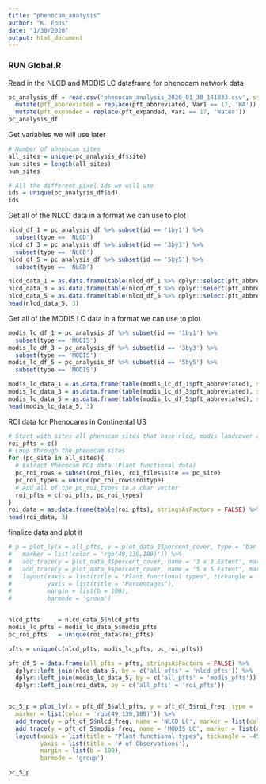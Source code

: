 ```yaml
---
title: "phenocam_analysis"
author: "K. Enns"
date: "1/30/2020"
output: html_document
---
```


### RUN Global.R

Read in the NLCD and MODIS LC dataframe for phenocam network data
```r
pc_analysis_df = read.csv('phenocam_analysis_2020_01_30_141833.csv', stringsAsFactors = FALSE) %>% 
  mutate(pft_abbreviated = replace(pft_abbreviated, Var1 == 17, 'WA')) %>%
  mutate(pft_expanded = replace(pft_expanded, Var1 == 17, 'Water'))
pc_analysis_df
```


Get variables we will use later
```r
# Number of phenocam sites
all_sites = unique(pc_analysis_df$site)
num_sites = length(all_sites)
num_sites

# All the different pixel ids we will use
ids = unique(pc_analysis_df$id)
ids
```

Get all of the NLCD data in a format we can use to plot
```r
nlcd_df_1 = pc_analysis_df %>% subset(id == '1by1') %>%
  subset(type == 'NLCD') 
nlcd_df_3 = pc_analysis_df %>% subset(id == '3by3') %>%
  subset(type == 'NLCD')
nlcd_df_5 = pc_analysis_df %>% subset(id == '5by5') %>%
  subset(type == 'NLCD')

nlcd_data_1 = as.data.frame(table(nlcd_df_1 %>% dplyr::select(pft_abbreviated)), stringsAsFactors = FALSE) %>% dplyr::rename(nlcd_freq = Freq, nlcd_pfts = Var1)
nlcd_data_3 = as.data.frame(table(nlcd_df_3 %>% dplyr::select(pft_abbreviated)), stringsAsFactors = FALSE) %>% dplyr::rename(nlcd_freq = Freq, nlcd_pfts = Var1)
nlcd_data_5 = as.data.frame(table(nlcd_df_5 %>% dplyr::select(pft_abbreviated)), stringsAsFactors = FALSE) %>% dplyr::rename(nlcd_freq = Freq, nlcd_pfts = Var1)
head(nlcd_data_5, 3)
```


Get all of the MODIS LC data in a format we can use to plot
```r
modis_lc_df_1 = pc_analysis_df %>% subset(id == '1by1') %>%
  subset(type == 'MODIS')
modis_lc_df_3 = pc_analysis_df %>% subset(id == '3by3') %>%
  subset(type == 'MODIS')
modis_lc_df_5 = pc_analysis_df %>% subset(id == '5by5') %>%
  subset(type == 'MODIS')

modis_lc_data_1 = as.data.frame(table(modis_lc_df_1$pft_abbreviated), stringsAsFactors = FALSE) %>% dplyr::rename(modis_freq = Freq, modis_pfts = Var1)
modis_lc_data_3 = as.data.frame(table(modis_lc_df_3$pft_abbreviated), stringsAsFactors = FALSE) %>% dplyr::rename(modis_freq = Freq, modis_pfts = Var1)
modis_lc_data_5 = as.data.frame(table(modis_lc_df_5$pft_abbreviated), stringsAsFactors = FALSE) %>% dplyr::rename(modis_freq = Freq, modis_pfts = Var1)
head(modis_lc_data_5, 3)
```

ROI data for Phenocams in Continental US
```r
# Start with sites all phenocam sites that have nlcd, modis landcover and phenocam ROI data.
roi_pfts = c()
# Loop through the phenocam sites
for (pc_site in all_sites){
  # Extract Phenocam ROI data (Plant functional data)
  pc_roi_rows = subset(roi_files, roi_files$site == pc_site)
  pc_roi_types = unique(pc_roi_rows$roitype)
  # Add all of the pc_roi_types to a char vector
  roi_pfts = c(roi_pfts, pc_roi_types)
}
roi_data = as.data.frame(table(roi_pfts), stringsAsFactors = FALSE) %>% dplyr::rename(roi_freq = Freq)
head(roi_data, 3)
```


finalize data and plot it
```r
# p = plot_ly(x = all_pfts, y = plot_data_1$percent_cover, type = 'bar', name = '1 x 1 Extent', 
#   marker = list(color = 'rgb(49,130,189)')) %>%
#   add_trace(y = plot_data_3$percent_cover, name = '3 x 3 Extent', marker = list(color = 'rgb(256,100,100)')) %>%
#   add_trace(y = plot_data_5$percent_cover, name = '5 x 5 Extent', marker = list(color = 'rgb(123,204,12)')) %>%
#   layout(xaxis = list(title = "Plant functional types", tickangle = -45),
#          yaxis = list(title = "Percentages"),
#          margin = list(b = 100),
#          barmode = 'group')


nlcd_pfts     = nlcd_data_5$nlcd_pfts
modis_lc_pfts = modis_lc_data_5$modis_pfts
pc_roi_pfts   = unique(roi_data$roi_pfts)

pfts = unique(c(nlcd_pfts, modis_lc_pfts, pc_roi_pfts))

pft_df_5 = data.frame(all_pfts = pfts, stringsAsFactors = FALSE) %>% 
  dplyr::left_join(nlcd_data_5, by = c('all_pfts' = 'nlcd_pfts')) %>%
  dplyr::left_join(modis_lc_data_5, by = c('all_pfts' = 'modis_pfts')) %>%
  dplyr::left_join(roi_data, by = c('all_pfts' = 'roi_pfts'))


pc_5_p = plot_ly(x = pft_df_5$all_pfts, y = pft_df_5$roi_freq, type = 'bar', name = 'Phenocam ROI',
  marker = list(color = 'rgb(49,130,189)')) %>%
  add_trace(y = pft_df_5$nlcd_freq, name = 'NLCD LC', marker = list(color = 'rgb(256,100,100)')) %>%
  add_trace(y = pft_df_5$modis_freq, name = 'MODIS LC', marker = list(color = 'rgb(123,204,12)')) %>%
  layout(xaxis = list(title = "Plant functional types", tickangle = -45),
         yaxis = list(title = '# of Observations'),
         margin = list(b = 100),
         barmode = 'group')

pc_5_p
```






























